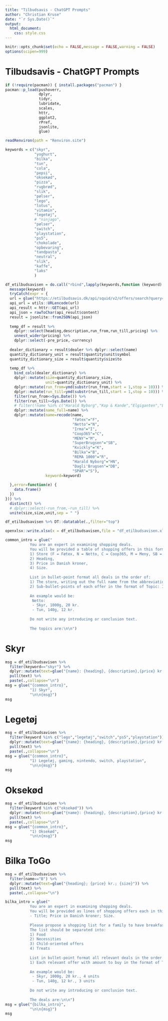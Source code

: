 ```yaml
---
title: "Tilbudsavis - ChatGPT Prompts"
author: "Christian Kruse"
date: "`r Sys.Date()`"
output:
  html_document:
    css: style.css
---
```


```r
knitr::opts_chunk$set(echo = FALSE,message = FALSE,warning = FALSE)
options(scipen=999)
```

# Tilbudsavis - ChatGPT Prompts

```r

if (!require(pacman)) { install.packages("pacman") }
pacman::p_load(pushoverr,
               dplyr,
               tidyr,
               lubridate,
               scales,
               httr,
               ggplot2,
               rPref,
               jsonlite,
               glue)

```


```r
readRenviron(path = "Renviron.site")
```

```r

keywords = c("skyr",
             "yoghurt",
             "bilka",
             "tun",
             "cola",
             "pepsi",
             "oksekød",
             "pizza",
             "rugbrød",
             "slik",
             "pølser",
             "lego",
             "lotus",
             "vitamin",
             "legetøj",
             # "ninjago",
             "pølser",
             "switch",
             "playstation",
             "ps5",
             "chokolade",
             "opbevaring",
             "tandpasta",
             "neutral",
             "slik",
             "kaffe",
             "laks"
             )

df_etilbudsavisen = do.call("rbind",lapply(keywords,function (keyword) {
  message(keyword)
  tryCatch(expr = {
  url = glue("https://etilbudsavis.dk/api/squid/v2/offers/search?query={keyword}&r_lat=55.7715601&r_lng=12.4943525&r_radius=30000&r_locale=da_DK&limit=100&offset=0")
  api_url = utils::URLencode(url)
  api_result = httr::GET(api_url)
  api_json = rawToChar(api_result$content)
  result = jsonlite::fromJSON(api_json)
  
  temp_df = result %>% 
    dplyr::select(heading,description,run_from,run_till,pricing) %>% 
    unnest_wider(pricing) %>% 
    dplyr::select(-pre_price,-currency) 
  
  dealer_dictionary = result$dealer %>% dplyr::select(name) 
  quantity_dictionary_unit = result$quantity$unit$symbol
  quantity_dictionary_size = result$quantity$size$to
  
  temp_df %>% 
    bind_cols(dealer_dictionary) %>% 
    dplyr::mutate(size=quantity_dictionary_size,
                  unit=quantity_dictionary_unit) %>% 
    dplyr::mutate(run_from=ymd(substr(run_from,start = 1,stop = 10))) %>% 
    dplyr::mutate(run_till=ymd(substr(run_till,start = 1,stop = 10))) %>% 
    filter(run_from<=Sys.Date()) %>% 
    filter(run_till>=Sys.Date()) %>% 
    # filter(!name %in% c("Harald Nyborg","Kop & Kande","Elgiganten","Lidl","Min Købmand","Imerco","Skousen","LET-KØB")) %>% 
    dplyr::mutate(name_full=name) %>% 
    dplyr::mutate(name=recode(name,
                              "føtex"="F",
                              "Netto"="N",
                              "Irma"="I",
                              "Coop365"="C",
                              "MENY"="M",
                              "SuperBrugsen"="SB",
                              "Kvickly"="K",
                              "Bilka"="B",
                              "REMA 1000"="R",
                              "Harald Nyborg"="HN",
                              "Dagli'Brugsen"="DB",
                              "SPAR"="S"),
                  keyword=keyword)
    
  },error=function(e) {
    data.frame()
  })
})) %>% 
  distinct() %>% 
  # dplyr::select(-run_from,-run_till) %>% 
  unite(size,size,unit,sep = " ")

```

```r
df_etilbudsavisen %>% DT::datatable(.,filter="top")
```

```r
openxlsx::write.xlsx(x = df_etilbudsavisen,file = "df_etilbudsavisen.xlsx")
```


```r
common_intro = glue("
           You are an expert in examining shopping deals.
           You will be provided a table of shopping offers in this format: 
           1) Store (F = Føtex, N = Netto, C = Coop365, M = Meny, SB = SuperBrugsen, K = Kvickly, B = Bilka, S = Spar), 
           2) Heading, 
           3) Price in Danish kroner, 
           4) Size. 
           
           List in bullet-point format all deals in the order of:
           1) The store, writing out the full name from the abbreviation, 
           2) Sub-bullet-points of each offer in the format of Topic: Item Name, Price, Content.  
           
           An example would be:
            Netto:
            - Skyr, 1000g, 20 kr.
            - Tun, 140g, 12 kr.
           
           Do not write any introducing or conclusion text. 
           
           The topics are:\n\n")
```

# Skyr

```r
msg = df_etilbudsavisen %>% 
  filter(keyword=="skyr") %>% 
  dplyr::mutate(text=glue("{name}: {heading}, {description},{price} kr.,{size}")) %>% 
  pull(text) %>% 
  paste(.,collapse="\n")
msg = glue("{common_intro}",
           "1) Skyr",
           "\n\n{msg}")
msg
```

# Legetøj

```r
msg = df_etilbudsavisen %>% 
  filter(keyword %in% c("lego","legetøj","switch","ps5","playstation")) %>% 
  dplyr::mutate(text=glue("{name}: {heading}, {description},{price} kr.,{size}")) %>% 
  pull(text) %>% 
  paste(.,collapse="\n")
msg = glue("{common_intro}",
           "1) Legetøj, gaming, nintendo, switch, playstation",
           "\n\n{msg}")
msg
```

# Oksekød

```r

msg = df_etilbudsavisen %>% 
  filter(keyword %in% c("oksekød")) %>% 
  dplyr::mutate(text=glue("{name}: {heading}, {description},{price} kr.,{size}")) %>% 
  pull(text) %>% 
  paste(.,collapse="\n")
msg = glue("{common_intro}",
           "1) Oksekød",
           "\n\n{msg}")
msg


```

# Bilka ToGo

```r

msg = df_etilbudsavisen %>% 
  filter(name=="B") %>% 
  dplyr::mutate(text=glue("{heading}; {price} kr.; {size}")) %>% 
  pull(text) %>% 
  paste(.,collapse="\n")

bilka_intro = glue("
           You are an expert in examining shopping deals.
           You will be provided as lines of shopping offers each in this format: 
           - Title; Price in Danish kroner; Size. 
           
           Please propose a shopping list for a family to have breakfast, lunch, and dinners for 14 days.
           The list should be separated into:
           1) Food
           2) Necessities
           3) Child-oriented offers
           4) Treats
           
           List in bullet-point format all relevant deals in the order of:
           1) Each relevant offer with amount to buy in the format of Topic: Item Name, Price, Content.  
           
           An example would be:
            - Skyr, 1000g, 20 kr., 4 units
            - Tun, 140g, 12 kr., 3 units
           
           Do not write any introducing or conclusion text. 
           
           The deals are:\n\n")
msg = glue("{bilka_intro}",
           "\n\n{msg}")
msg

```

